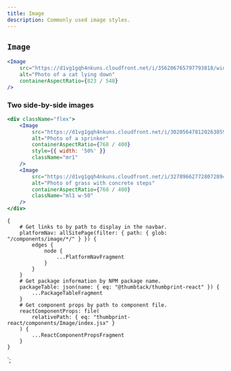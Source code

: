 ```yaml
---
title: Image
description: Commonly used image styles.
---
```



<ComponentHeader data={props.data} />

## `Image`

```jsx
<Image
    src="https://d1vg1gqh4nkuns.cloudfront.net/i/356206765797793818/width/1024.jpeg"
    alt="Photo of a cat lying down"
    containerAspectRatio={823 / 548}
/>
```

### Two side-by-side images

```jsx
<div className="flex">
    <Image
        src="https://d1vg1gqh4nkuns.cloudfront.net/i/302056478120263859/width/1024.jpeg"
        alt="Photo of a sprinker"
        containerAspectRatio={768 / 400}
        style={{ width: '50%' }}
        className="mr1"
    />
    <Image
        src="https://d1vg1gqh4nkuns.cloudfront.net/i/327896627728072894/width/1024.jpeg"
        alt="Photo of grass with concrete steps"
        containerAspectRatio={768 / 400}
        className="ml1 w-50"
    />
</div>
```

<ComponentFooter data={props.data} />

    {
        # Get links to by path to display in the navbar.
        platformNav: allSitePage(filter: { path: { glob: "/components/image/*/" } }) {
            edges {
                node {
                    ...PlatformNavFragment
                }
            }
        }
        # Get package information by NPM package name.
        packageTable: json(name: { eq: "@thumbtack/thumbprint-react" }) {
            ...PackageTableFragment
        }
        # Get component props by path to component file.
        reactComponentProps: file(
            relativePath: { eq: "thumbprint-react/components/Image/index.jsx" }
        ) {
            ...ReactComponentPropsFragment
        }
    }
`;
